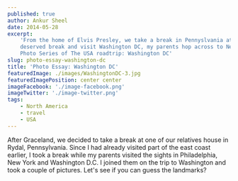 ```yaml
---
published: true
author: Ankur Sheel
date: 2014-05-28
excerpt:
    'From the home of Elvis Presley, we take a break in Pennyslvania at our relatives house. While I take a well
    deserved break and visit Washington DC, my parents hop across to New York and Philadelphia as well. Next on the
    Photo Series of The USA roadtrip: Washington DC'
slug: photo-essay-washington-dc
title: 'Photo Essay: Washington DC'
featuredImage: ./images/WashingtonDC-3.jpg
featuredImagePosition: center center
imageFacebook: './image-facebook.png'
imageTwitter: './image-twitter.png'
tags:
    - North America
    - travel
    - USA
---
```


After Graceland, we decided to take a break at one of our relatives house in Rydal, Pennsylvania. Since I had already
visited part of the east coast earlier, I took a break while my parents visited the sights in Philadelphia, New York and
Washington D.C. I joined them on the trip to Washington and took a couple of pictures. Let's see if you can guess the
landmarks?

<ImageGallery relativeDirectory={props.path} />
